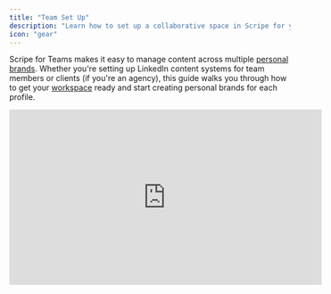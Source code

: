 ```yaml
---
title: "Team Set Up"
description: "Learn how to set up a collaborative space in Scripe for your team."
icon: "gear"
---
```


Scripe for Teams makes it easy to manage content across multiple [personal brands](/account/personalbrand). Whether you're setting up LinkedIn content systems for team members or clients (if you're an agency), this guide walks you through how to get your [workspace](/team-plan/workspace) ready and start creating personal brands for each profile.

<iframe width="560" height="315" src="https://www.youtube.com/embed/uHC-mrI9DHE?si=UcVBUXNfI61-PRtY" title="YouTube video player" frameborder="0" allow="accelerometer; autoplay; clipboard-write; encrypted-media; gyroscope; picture-in-picture; web-share" referrerpolicy="strict-origin-when-cross-origin" allowfullscreen />

## 1. Start with the Right Workspace

To manage multiple personal brands, you need to be in a **team workspace**. Personal workspaces only allow for one personal brand.

- Already have a personal Scripe account? Click **Switch Workspace** from your dashboard.
- To create a new team workspace, click **Add Workspace**, give it a name (e.g., “Client Workspace” or “Team Content”), and click **Create Workspace**.

<Info>
  You can [invite other members](/team-plan/invite) right away or skip and do it later.
</Info>

At this step, you can also:

- [Transfer your personal brand](/account/personalbrand) to this team workspace, if you already have one.
- [Cancel your personal subscription](/administration/billing) (if any) and consolidate everything into the team plan.

## 2. Set Up Personal Brands

Once you're in your team workspace:

- Click **Create new personal brand**
- Follow the onboarding steps (you can set the tone of voice and posting frequency per team member or client; you’ll always be able to adjust these later)

### Important: LinkedIn Login Setup

Before setting up a new personal brand, ensure that **you're not logged into any LinkedIn account** in your current Chrome profile.

Why? Because Scripe’s setup will sync with the active LinkedIn login, so you don’t want to accidentally sync the wrong one.

<Icon icon="diamond-exclamation" /> **To avoid this:**

- Use a Chrome profile where you're not logged into any LinkedIn account, **or**
- Create a new Chrome profile entirely (you can name it something like “Scripe Setup”)

Repeat this step for each personal brand you're setting up.

## 3. Chrome Extension Requirement

Every [personal brand](/account/personalbrand) in Scripe must have the [Scripe Chrome Extension](/account/chrome) installed and connected to their [LinkedIn account](/account/li-connection).

You have two options:

- **Install it yourself** if you manage their account
- **Let the team member or client install it later** from their end

As long as it's connected to the correct LinkedIn profile, Scripe can pull data and assist with scheduling and publishing.

## 4. Final Touches

You’ll wrap up the setup by adding the team member or client to the workspace and [assigning them proper roles and personal brands](/team-plan/people). From here, you can manage [strategy](/content-strategy/content-strategy), post creation, scheduling, and performance, all in one place.

<Tip>
  Learn more about different ways to work as a team in Scripe, in our [Team Workflows article →](/team-plan/workflows)
</Tip>